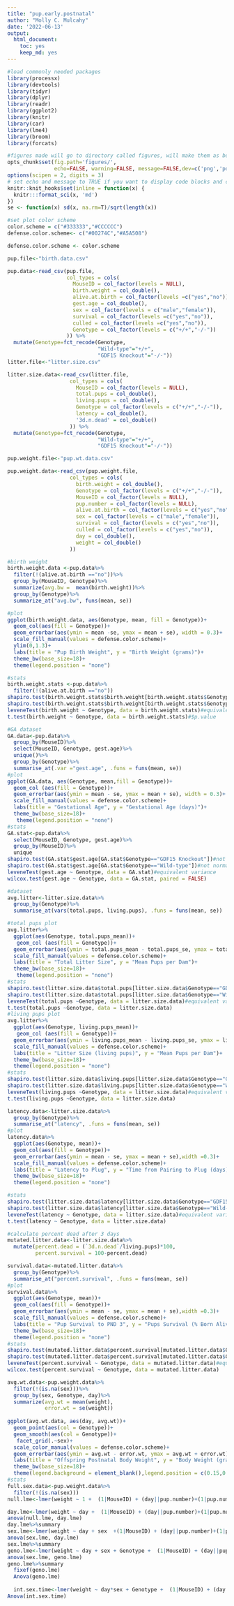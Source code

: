 ```yaml
---
title: "pup.early.postnatal"
author: "Molly C. Mulcahy"
date: '2022-06-13'
output:
  html_document:
    toc: yes
    keep_md: yes
---
```


```r
#load commonly needed packages
library(processx)
library(devtools)
library(tidyr)
library(dplyr)
library(readr)
library(ggplot2)
library(knitr)
library(car)
library(lme4)
library(broom)
library(forcats)

#figures made will go to directory called figures, will make them as both png and pdf files 
opts_chunk$set(fig.path='figures/',
               echo=FALSE, warning=FALSE, message=FALSE,dev=c('png','pdf'))
options(scipen = 2, digits = 3)
# set echo and message to TRUE if you want to display code blocks and code output respectively
knitr::knit_hooks$set(inline = function(x) {
  knitr:::format_sci(x, 'md')
})
se <- function(x) sd(x, na.rm=T)/sqrt(length(x))

#set plot color scheme
color.scheme = c("#333333","#CCCCCC")
defense.color.scheme<- c("#00274C","#A5A508")

defense.color.scheme <- color.scheme
```


```r
pup.file<-"birth.data.csv"

pup.data<-read_csv(pup.file,
                   col_types = cols(
                     MouseID = col_factor(levels = NULL),
                     birth.weight = col_double(),
                     alive.at.birth = col_factor(levels =c("yes","no")),
                     gest.age = col_double(),
                     sex = col_factor(levels = c("male","female")),
                     survival = col_factor(levels =c("yes","no")),
                     culled = col_factor(levels =c("yes","no")),
                     Genotype = col_factor(levels = c("+/+","-/-"))
                   )) %>%
  mutate(Genotype=fct_recode(Genotype,
                             "Wild-type"="+/+",
                             "GDF15 Knockout"="-/-"))
litter.file<-"litter.size.csv"

litter.size.data<-read_csv(litter.file,
                    col_types = cols(
                      MouseID = col_factor(levels = NULL),
                      total.pups = col_double(),
                      living.pups = col_double(),
                      Genotype = col_factor(levels = c("+/+","-/-")),
                      latency = col_double(),
                      '3d.n.dead' = col_double()
                    )) %>%
  mutate(Genotype=fct_recode(Genotype,
                             "Wild-type"="+/+",
                             "GDF15 Knockout"="-/-"))

pup.weight.file<-"pup.wt.data.csv"

pup.weight.data<-read_csv(pup.weight.file,
                    col_types = cols(
                      birth.weight = col_double(),
                      Genotype = col_factor(levels = c("+/+","-/-")),
                      MouseID = col_factor(levels = NULL),
                      pup.number = col_factor(levels = NULL),
                      alive.at.birth = col_factor(levels = c("yes","no")),
                      sex = col_factor(levels = c("male","female")),
                      survival = col_factor(levels = c("yes","no")),
                      culled = col_factor(levels = c("yes","no")),
                      day = col_double(),
                      weight = col_double()
                    ))
```


```r
#birth weight
birth.weight.data <-pup.data%>%
  filter(!(alive.at.birth =="no"))%>%
  group_by(MouseID, Genotype)%>%
  summarize(avg.bw =  mean(birth.weight))%>%
  group_by(Genotype)%>%
  summarize_at("avg.bw", funs(mean, se))

#plot
ggplot(birth.weight.data, aes(Genotype, mean, fill = Genotype))+
  geom_col(aes(fill = Genotype))+
  geom_errorbar(aes(ymin = mean -se, ymax = mean + se), width = 0.3)+
  scale_fill_manual(values = defense.color.scheme)+
  ylim(0,1.3)+
  labs(title = "Pup Birth Weight", y = "Birth Weight (grams)")+
  theme_bw(base_size=18)+
  theme(legend.position = "none")

#stats
birth.weight.stats <-pup.data%>%
  filter(!(alive.at.birth =="no"))
shapiro.test(birth.weight.stats$birth.weight[birth.weight.stats$Genotype=="GDF15 Knockout"])#normal
shapiro.test(birth.weight.stats$birth.weight[birth.weight.stats$Genotype=="Wild-type"])#normal
leveneTest(birth.weight ~ Genotype, data = birth.weight.stats)#equivalent variance
t.test(birth.weight ~ Genotype, data = birth.weight.stats)#$p.value
```


```r
#GA dataset 
GA.data<-pup.data%>%
  group_by(MouseID)%>%
  select(MouseID, Genotype, gest.age)%>%
  unique()%>%
  group_by(Genotype)%>%
  summarise_at(.var ="gest.age", .funs = funs(mean, se))
#plot
ggplot(GA.data, aes(Genotype, mean,fill = Genotype))+
  geom_col (aes(fill = Genotype))+
  geom_errorbar(aes(ymin = mean - se, ymax = mean + se), width = 0.3)+
  scale_fill_manual(values = defense.color.scheme)+
  labs(title = "Gestational Age", y = "Gestational Age (days)")+
  theme_bw(base_size=18)+
   theme(legend.position = "none")
#stats
GA.stat<-pup.data%>%
  select(MouseID, Genotype, gest.age)%>%
  group_by(MouseID)%>%
  unique
shapiro.test(GA.stat$gest.age[GA.stat$Genotype=="GDF15 Knockout"])#not normal
shapiro.test(GA.stat$gest.age[GA.stat$Genotype=="Wild-type"])#not normal
leveneTest(gest.age ~ Genotype, data = GA.stat)#equivalent variance
wilcox.test(gest.age ~ Genotype, data = GA.stat, paired = FALSE)
```


```r
#dataset
avg.litter<-litter.size.data%>%
  group_by(Genotype)%>%
  summarise_at(vars(total.pups, living.pups), .funs = funs(mean, se))

#total pups plot
avg.litter%>%
  ggplot(aes(Genotype, total.pups_mean))+
   geom_col (aes(fill = Genotype))+
  geom_errorbar(aes(ymin = total.pups_mean - total.pups_se, ymax = total.pups_mean + total.pups_se), width = 0.3)+
  scale_fill_manual(values = defense.color.scheme)+
  labs(title = "Total Litter Size", y = "Mean Pups per Dam")+
  theme_bw(base_size=18)+
   theme(legend.position = "none")
#stats
shapiro.test(litter.size.data$total.pups[litter.size.data$Genotype=="GDF15 Knockout"])#normal
shapiro.test(litter.size.data$total.pups[litter.size.data$Genotype=="Wild-type"])#normal
leveneTest(total.pups ~Genotype, data = litter.size.data)#equivalent variance
t.test(total.pups ~Genotype, data = litter.size.data)
#living pups plot
avg.litter%>%
  ggplot(aes(Genotype, living.pups_mean))+
   geom_col (aes(fill = Genotype))+
  geom_errorbar(aes(ymin = living.pups_mean - living.pups_se, ymax = living.pups_mean + living.pups_se), width = 0.3)+
  scale_fill_manual(values = defense.color.scheme)+
  labs(title = "Litter Size (living pups)", y = "Mean Pups per Dam")+
  theme_bw(base_size=18)+
  theme(legend.position = "none")
#stats
shapiro.test(litter.size.data$living.pups[litter.size.data$Genotype=="GDF15 Knockout"])#normal
shapiro.test(litter.size.data$living.pups[litter.size.data$Genotype=="Wild-type"])#normal
leveneTest(living.pups ~Genotype, data = litter.size.data)#equivalent variance
t.test(living.pups ~Genotype, data = litter.size.data)
```


```r
latency.data<-litter.size.data%>%
  group_by(Genotype)%>%
  summarise_at("latency", .funs = funs(mean, se))
#plot
latency.data%>%
  ggplot(aes(Genotype, mean))+
  geom_col(aes(fill = Genotype))+
  geom_errorbar(aes(ymin = mean - se, ymax = mean + se),width =0.3)+
  scale_fill_manual(values = defense.color.scheme)+
  labs(title = "Latency to Plug", y = "Time from Pairing to Plug (days)")+
  theme_bw(base_size=18)+
  theme(legend.position = "none")

#stats
shapiro.test(litter.size.data$latency[litter.size.data$Genotype=="GDF15 Knockout"])#normal
shapiro.test(litter.size.data$latency[litter.size.data$Genotype=="Wild-type"])#normal
leveneTest(latency ~ Genotype, data = litter.size.data)#equivalent variance
t.test(latency ~ Genotype, data = litter.size.data)
```


```r
#calculate percent dead after 3 days
mutated.litter.data<-litter.size.data%>%
  mutate(percent.dead = (`3d.n.dead`/living.pups)*100,
         percent.survival = 100-percent.dead)

survival.data<-mutated.litter.data%>%
  group_by(Genotype)%>%
  summarise_at("percent.survival", .funs = funs(mean, se))
#plot
survival.data%>%
  ggplot(aes(Genotype, mean))+
  geom_col(aes(fill = Genotype))+
  geom_errorbar(aes(ymin = mean - se, ymax = mean + se),width =0.3)+
  scale_fill_manual(values = defense.color.scheme)+
  labs(title = "Pup Survival to PND 3", y = "Pups Survival (% Born Alive)")+
  theme_bw(base_size=18)+
  theme(legend.position = "none")
#stats
shapiro.test(mutated.litter.data$percent.survival[mutated.litter.data$Genotype=="GDF15 Knockout"])#not normal
shapiro.test(mutated.litter.data$percent.survival[mutated.litter.data$Genotype=="Wild-type"])#not normal
leveneTest(percent.survival ~ Genotype, data = mutated.litter.data)#equivalent variance
wilcox.test(percent.survival ~ Genotype, data = mutated.litter.data)
```


```r
avg.wt.data<-pup.weight.data%>%
  filter(!(is.na(sex)))%>%
  group_by(sex, Genotype, day)%>%
  summarize(avg.wt = mean(weight),
            error.wt = se(weight))
  
ggplot(avg.wt.data, aes(day, avg.wt))+
  geom_point(aes(col = Genotype))+
  geom_smooth(aes(col = Genotype))+
   facet_grid(.~sex)+
  scale_color_manual(values = defense.color.scheme)+
  geom_errorbar(aes(ymin = avg.wt - error.wt, ymax = avg.wt + error.wt), width = 0.3)+
  labs(title = "Offspring Postnatal Body Weight", y = "Body Weight (grams)",x="Time from Birth (days)")+
  theme_bw(base_size=18)+
  theme(legend.background = element_blank(),legend.position = c(0.15,0.85))
#stats
full.sex.data<-pup.weight.data%>%
  filter(!(is.na(sex)))
null.lme<-lmer(weight ~ 1 +  (1|MouseID) + (day||pup.number)+(1|pup.number)+(day||MouseID), data = full.sex.data)

day.lme<-lmer(weight ~ day +  (1|MouseID) + (day||pup.number)+(1|pup.number)+(day||MouseID), data = full.sex.data)
anova(null.lme, day.lme)
day.lme%>%summary
sex.lme<-lmer(weight ~ day + sex  +(1|MouseID) + (day||pup.number)+(1|pup.number)+(day||MouseID), data = full.sex.data)
anova(sex.lme, day.lme)
sex.lme%>%summary
geno.lme<-lmer(weight ~ day + sex + Genotype +  (1|MouseID) + (day||pup.number)+(1|pup.number)+(day||MouseID), data = full.sex.data)
anova(sex.lme, geno.lme)
geno.lme%>%summary
  fixef(geno.lme)      
  Anova(geno.lme)
  
  int.sex.time<-lmer(weight ~ day*sex + Genotype +  (1|MouseID) + (day||pup.number)+(1|pup.number)+(day||MouseID), data = full.sex.data)
Anova(int.sex.time)
```